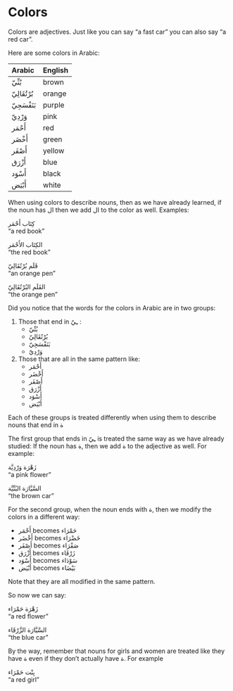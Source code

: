 # Colors

Colors are adjectives. Just like you can say "a fast car" you can also say "a red car".

Here are some colors in Arabic:

|Arabic  |English |
|:------------ |:------------|
|[بُنِّيّ]{.ar}    | brown   |
|[بُرْتُقَالِيّ]{.ar}| orange   |
|[بَنَفْسَجِيّ]{.ar} | purple   |
|[وَرْدِيّ]{.ar}   | pink   |
|[أَحْمَر]{.ar}   | red   |
|[أَخْضَر]{.ar}   | green   |
|[أَصْفَر]{.ar}   | yellow   |
|[أَزْرَق]{.ar}   | blue   |
|[أَسْوَد]{.ar}   | black   |
|[أَبْيَض]{.ar}   | white   |

When using colors to describe nouns, then as we have already learned, if the noun has [ال]{.ar} then we add [ال]{.ar} to the color as well. Examples:

[كِتَاب أَحْمَر]{.ar}  
"a red book"

[الكِتَاب الأَحْمَر]{.ar}  
"the red book"

[قَلَم بُرْتُقَالِيّ]{.ar}  
"an orange pen"

[القَلَم البُرْتُقَالِيّ]{.ar}  
"the orange pen"

Did you notice that the words for the colors in Arabic are in two groups:

1. Those that end in [ـِيّ]{.ar} :
   + [بُنِّيّ]{.ar}    
   + [بُرْتُقَالِيّ]{.ar}
   + [بَنَفْسَجِيّ]{.ar} 
   + [وَرْدِيّ]{.ar}
2. Those that are all in the same pattern like:
   + [أَحْمَر]{.ar}
   + [أَخْضَر]{.ar}
   + [أَصْفَر]{.ar}
   + [أَزْرَق]{.ar}
   + [أَسْوَد]{.ar}
   + [أَبْيَض]{.ar}

Each of these groups is treated differently when using them to describe nouns that end in [ة]{.ar}

The first group that ends in [ـِيّ]{.ar} is treated the same way as we have already studied: If the noun has [ة]{.ar}, then we add [ة]{.ar} to the adjective as well. For example:

[زَهْرَة وَرْدِيَّة]{.ar}  
"a pink flower"

[السَّيَّارَة البُنِّيَّة]{.ar}  
"the brown car"

For the second group, when the noun ends with [ة]{.ar}, then we modify the colors in a different way:

   + [أَحْمَر]{.ar} becomes [حَمْرَاء]{.ar}
   + [أَخْضَر]{.ar} becomes [خَضْرَاء]{.ar}
   + [أَصْفَر]{.ar} becomes [صَفْرَاء]{.ar}
   + [أَزْرَق]{.ar} becomes [زَرْقَاء]{.ar}
   + [أَسْوَد]{.ar} becomes [سَوْدَاء]{.ar}
   + [أَبْيَض]{.ar} becomes [بَيْضَاء]{.ar}

Note that they are all modified in the same pattern.

So now we can say:

[زَهْرَة حَمْرَاء]{.ar}  
"a red flower"

[السَّيَّارَة الزَّرْقَاء]{.ar}  
"the blue car"

By the way, remember that nouns for girls and women are treated like they have [ة]{.ar} even if they don't actually have [ة]{.ar}. For example

[بِنْت حَمْرَاء]{.ar}  
"a red girl"

